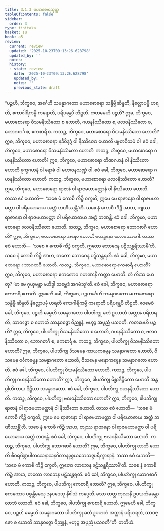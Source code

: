 ```yaml
---
title: 3.1.3 မဟာစောရသုတ္တ
tableOfContents: false
sidebar:
  order: 3
type: tipitaka
basket: su
book: a5
review:
  current: review
  updated: '2025-10-23T09:13:26.628798'
  updated_by: ''
  notes: ''
  history:
  - state: review
    date: '2025-10-23T09:13:26.628798'
    updated_by: ''
    notes: ''
    previous_state: draft
---
```



<ReviewStatus review={frontmatter.review} showDetails={true} />

<HypothesisAnnotation frontmatter={frontmatter} />

<DynamicBreadcrumb />

<Division number="103" book="a5" e="ch" v="16" p="113">

<Paragraph number="619" book="a5">
“ပဉ္စဟိ, ဘိက္ခဝေ, အင်္ဂေဟိ သမန္နာဂတော မဟာစောရော သန္ဓိမ္ပိ ဆိန္ဒတိ, နိလ္လောပမ္ပိ ဟရတိ, ဧကာဂါရိကမ္ပိ ကရောတိ, ပရိပန္ထေပိ တိဋ္ဌတိ. ကတမေဟိ ပဉ္စဟိ? ဣဓ, ဘိက္ခဝေ, မဟာစောရော ဝိသမနိဿိတော စ ဟောတိ, ဂဟနနိဿိတော စ, ဗလဝနိဿိတော စ, ဘောဂစာဂီ စ, ဧကစာရီ စ.
</Paragraph>

<Paragraph number="620" book="a5">
ကထဉ္စ, ဘိက္ခဝေ, မဟာစောရော ဝိသမနိဿိတော ဟောတိ? ဣဓ, ဘိက္ခဝေ, မဟာစောရော နဒီဝိဒုဂ္ဂံ ဝါ နိဿိတော ဟောတိ ပဗ္ဗတဝိသမံ ဝါ. ဧဝံ ခေါ, ဘိက္ခဝေ, မဟာစောရော ဝိသမနိဿိတော ဟောတိ.
</Paragraph>

<Paragraph number="621" book="a5">
ကထဉ္စ, ဘိက္ခဝေ, မဟာစောရော ဂဟနနိဿိတော ဟောတိ? ဣဓ, ဘိက္ခဝေ, မဟာစောရော တိဏဂဟနံ ဝါ နိဿိတော ဟောတိ ရုက္ခဂဟနံ ဝါ ရောဓံ ဝါ မဟာဝနသဏ္ဍံ ဝါ. ဧဝံ ခေါ, ဘိက္ခဝေ, မဟာစောရော ဂဟနနိဿိတော ဟောတိ.
</Paragraph>

<Paragraph number="622" book="a5">
ကထဉ္စ, ဘိက္ခဝေ, မဟာစောရော ဗလဝနိဿိတော ဟောတိ? ဣဓ, ဘိက္ခဝေ, မဟာစောရော ရာဇာနံ ဝါ ရာဇမဟာမတ္တာနံ ဝါ နိဿိတော ဟောတိ. တဿ ဧဝံ ဟောတိ—  ‘သစေ မံ ကောစိ ကိဉ္စိ ဝက္ခတိ, ဣမေ မေ ရာဇာနော ဝါ ရာဇမဟာမတ္တာ ဝါ ပရိယောဓာယ အတ္ထံ ဘဏိဿန္တီ’တိ. သစေ နံ ကောစိ ကိဉ္စိ အာဟ, တျဿ ရာဇာနော ဝါ ရာဇမဟာမတ္တာ ဝါ ပရိယောဓာယ အတ္ထံ ဘဏန္တိ. ဧဝံ ခေါ, ဘိက္ခဝေ, မဟာစောရော ဗလဝနိဿိတော ဟောတိ.
</Paragraph>

<Paragraph number="623" book="a5">
ကထဉ္စ, ဘိက္ခဝေ, မဟာစောရော ဘောဂစာဂီ ဟောတိ? ဣဓ, ဘိက္ခဝေ, မဟာစောရော အဍ္ဎော ဟောတိ မဟဒ္ဓနော မဟာဘောဂေါ. တဿ ဧဝံ ဟောတိ—  ‘သစေ မံ ကောစိ ကိဉ္စိ ဝက္ခတိ, ဣတော ဘောဂေန ပဋိသန္ထရိဿာမီ’တိ. သစေ နံ ကောစိ ကိဉ္စိ အာဟ, တတော ဘောဂေန ပဋိသန္ထရတိ. ဧဝံ ခေါ, ဘိက္ခဝေ, မဟာစောရော ဘောဂစာဂီ ဟောတိ.
</Paragraph>

<Paragraph number="624" book="a5">
ကထဉ္စ, ဘိက္ခဝေ, မဟာစောရော ဧကစာရီ ဟောတိ? ဣဓ, ဘိက္ခဝေ, မဟာစောရော ဧကကောဝ ဂဟဏာနိ ကတ္တာ ဟောတိ. တံ ကိဿ ဟေတု? ‘မာ မေ ဂုယှမန္တာ ဗဟိဒ္ဓါ သမ္ဘေဒံ အဂမံသူ’တိ. ဧဝံ ခေါ, ဘိက္ခဝေ, မဟာစောရော ဧကစာရီ ဟောတိ.
</Paragraph>

<Paragraph number="625" book="a5">
ဣမေဟိ ခေါ, ဘိက္ခဝေ, ပဉ္စဟင်္ဂေဟိ သမန္နာဂတော မဟာစောရော သန္ဓိမ္ပိ ဆိန္ဒတိ နိလ္လောပမ္ပိ ဟရတိ ဧကာဂါရိကမ္ပိ ကရောတိ ပရိပန္ထေပိ တိဋ္ဌတိ.
</Paragraph>

<Paragraph number="626" book="a5">
ဧဝမေဝံ ခေါ, ဘိက္ခဝေ, ပဉ္စဟိ ဓမ္မေဟိ သမန္နာဂတော ပါပဘိက္ခု ခတံ ဥပဟတံ အတ္တာနံ ပရိဟရတိ, သာဝဇ္ဇော စ ဟောတိ သာနုဝဇ္ဇော ဝိညူနံ, ဗဟုဉ္စ အပုညံ ပသဝတိ. ကတမေဟိ ပဉ္စဟိ? ဣဓ, ဘိက္ခဝေ, ပါပဘိက္ခု ဝိသမနိဿိတော စ ဟောတိ, ဂဟနနိဿိတော စ, ဗလဝနိဿိတော စ, ဘောဂစာဂီ စ, ဧကစာရီ စ.
</Paragraph>

<Paragraph number="627" book="a5">
ကထဉ္စ, ဘိက္ခဝေ, ပါပဘိက္ခု ဝိသမနိဿိတော ဟောတိ? ဣဓ, ဘိက္ခဝေ, ပါပဘိက္ခု ဝိသမေန ကာယကမ္မေန သမန္နာဂတော ဟောတိ, ဝိသမေန ဝစီကမ္မေန သမန္နာဂတော ဟောတိ, ဝိသမေန မနောကမ္မေန သမန္နာဂတော ဟောတိ. ဧဝံ ခေါ, ဘိက္ခဝေ, ပါပဘိက္ခု ဝိသမနိဿိတော ဟောတိ.
</Paragraph>

<Paragraph number="628" book="a5">
ကထဉ္စ, ဘိက္ခဝေ, ပါပဘိက္ခု ဂဟနနိဿိတော ဟောတိ? ဣဓ, ဘိက္ခဝေ, ပါပဘိက္ခု မိစ္ဆာဒိဋ္ဌိကော ဟောတိ အန္တဂ္ဂါဟိကာယ ဒိဋ္ဌိယာ သမန္နာဂတော. ဧဝံ ခေါ, ဘိက္ခဝေ, ပါပဘိက္ခု ဂဟနနိဿိတော ဟောတိ.
</Paragraph>

<Paragraph number="629" book="a5">
ကထဉ္စ, ဘိက္ခဝေ, ပါပဘိက္ခု ဗလဝနိဿိတော ဟောတိ? ဣဓ, ဘိက္ခဝေ, ပါပဘိက္ခု ရာဇာနံ ဝါ ရာဇမဟာမတ္တာနံ ဝါ နိဿိတော ဟောတိ. တဿ ဧဝံ ဟောတိ—  ‘သစေ မံ ကောစိ ကိဉ္စိ ဝက္ခတိ, ဣမေ မေ ရာဇာနော ဝါ ရာဇမဟာမတ္တာ ဝါ ပရိယောဓာယ အတ္ထံ ဘဏိဿန္တီ’တိ. သစေ နံ ကောစိ ကိဉ္စိ အာဟ, တျဿ ရာဇာနော ဝါ ရာဇမဟာမတ္တာ ဝါ ပရိယောဓာယ အတ္ထံ ဘဏန္တိ. ဧဝံ ခေါ, ဘိက္ခဝေ, ပါပဘိက္ခု ဗလဝနိဿိတော ဟောတိ.
</Paragraph>

<Paragraph number="630" book="a5">
ကထဉ္စ, ဘိက္ခဝေ, ပါပဘိက္ခု ဘောဂစာဂီ ဟောတိ? ဣဓ, ဘိက္ခဝေ, ပါပဘိက္ခု လာဘီ ဟောတိ စီဝရပိဏ္ဍပါတသေနာသနဂိလာနပ္ပစ္စယဘေသဇ္ဇပရိက္ခာရာနံ. တဿ ဧဝံ ဟောတိ—  ‘သစေ မံ ကောစိ ကိဉ္စိ ဝက္ခတိ, ဣတော လာဘေန ပဋိသန္ထရိဿာမီ’တိ. သစေ နံ ကောစိ ကိဉ္စိ အာဟ, တတော လာဘေန ပဋိသန္ထရတိ. ဧဝံ ခေါ, ဘိက္ခဝေ, ပါပဘိက္ခု ဘောဂစာဂီ ဟောတိ.
</Paragraph>

<Paragraph number="631" book="a5">
ကထဉ္စ, ဘိက္ခဝေ, ပါပဘိက္ခု ဧကစာရီ ဟောတိ? ဣဓ, ဘိက္ခဝေ, ပါပဘိက္ခု ဧကကောဝ ပစ္စန္တိမေသု ဇနပဒေသု နိဝါသံ ကပ္ပေတိ. သော တတ္ထ ကုလာနိ ဥပသင်္ကမန္တော လာဘံ လဘတိ. ဧဝံ ခေါ, ဘိက္ခဝေ, ပါပဘိက္ခု ဧကစာရီ ဟောတိ.
</Paragraph>

<Paragraph number="632" book="a5">
ဣမေဟိ ခေါ, ဘိက္ခဝေ, ပဉ္စဟိ ဓမ္မေဟိ သမန္နာဂတော ပါပဘိက္ခု ခတံ ဥပဟတံ အတ္တာနံ ပရိဟရတိ, သာဝဇ္ဇော စ ဟောတိ သာနုဝဇ္ဇော ဝိညူနံ, ဗဟုဉ္စ အပုညံ ပသဝတီ”တိ.

</Paragraph>
</Division>

<Paragraph number="633" type="center" book="a5">
တတိယံ.
</Paragraph>